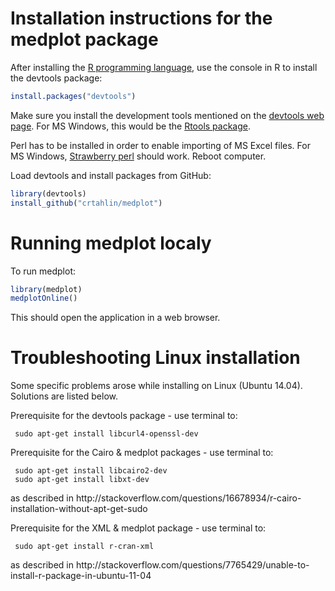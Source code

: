 <!--
%\VignetteEngine{knitr::rmarkdown}
%\VignetteIndexEntry{medplot installation instructions}
-->

# Installation instructions for the medplot package

After installing the [R programming language](http://cran.r-project.org/), use the console in R to install the devtools package:

```r
install.packages("devtools")
```

Make sure you install the development tools mentioned on the [devtools web page](http://www.rstudio.com/products/rpackages/devtools/). For MS Windows, this would be the [Rtools package](http://cran.r-project.org/bin/windows/Rtools/). 

Perl has to be installed in order to enable importing of MS Excel files. For MS Windows, [Strawberry perl](http://www.perl.org/get.html) should work. Reboot computer.

Load devtools and install packages from GitHub:

```r
library(devtools)
install_github("crtahlin/medplot")
```

# Running medplot localy

To run medplot:
```r
library(medplot)
medplotOnline()
```

This should open the application in a web browser.

# Troubleshooting Linux installation

Some specific problems arose while installing on Linux (Ubuntu 14.04). Solutions are listed below.

Prerequisite for the devtools package - use terminal to:

     sudo apt-get install libcurl4-openssl-dev


Prerequisite for the Cairo & medplot packages - use terminal to:

     sudo apt-get install libcairo2-dev
     sudo apt-get install libxt-dev     
as described in http://stackoverflow.com/questions/16678934/r-cairo-installation-without-apt-get-sudo

Prerequisite for the XML & medplot package - use terminal to:

     sudo apt-get install r-cran-xml
as described in http://stackoverflow.com/questions/7765429/unable-to-install-r-package-in-ubuntu-11-04


<!--
Notes on installation in Linux

To install R
sudo apt-get install r-base-core 

To get devtools working
sudo apt-get install libcurl4-openssl-dev

To install devtools
install.packages("devtools")

To install Cairo library
sudo apt-get install libcairo2-dev
sudo apt-get install libxt-dev
as described in http://stackoverflow.com/questions/16678934/r-cairo-installation-without-apt-get-sudo

To install XML package
sudo apt-get install r-cran-xml
as described in http://stackoverflow.com/questions/7765429/unable-to-install-r-package-in-ubuntu-11-04

To install medplot
library("devtools")

To install shinyIncubator
install_github(username="rstudio", repo="shiny-incubator")

To run medplot:
medplotOnline()
-->